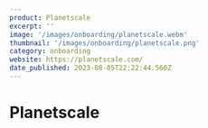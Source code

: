 ```yaml
---
product: Planetscale
excerpt: ''
image: '/images/onboarding/planetscale.webm'
thumbnail: '/images/onboarding/planetscale.png'
category: onboarding
website: https://planetscale.com/
date_published: 2023-08-05T22:22:44.560Z
---
```



# Planetscale

<ContentCard
	alt='Planetscale Onboarding'
	aspectRatio='16:9'
	src={frontmatter.image}
	thumbnail={frontmatter.thumbnail}
	type='video/webm'
	width={1280}
/>
